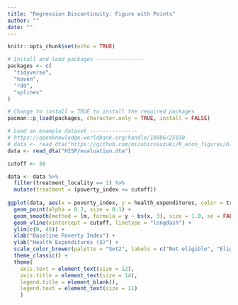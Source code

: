 ```yaml
---
title: "Regression Discontinuity: Figure with Points"
author: ""
date: ""
---
```


```r
knitr::opts_chunk$set(echo = TRUE)
```

```r
# Install and load packages ---------------
packages <- c(
  "tidyverse",
  "haven",
  "rdd",
  "splines"
)

# Change to install = TRUE to install the required packages
pacman::p_load(packages, character.only = TRUE, install = FALSE)

# Load an example dataset ---------------
# https://openknowledge.worldbank.org/handle/10986/25030
# data <- read_dta("https://github.com/mizuhirosuzuki/R_econ_figures/blob/master/Library/HISP/evaluation.dta")
data <- read_dta("HISP/evaluation.dta")

cutoff <- 58

data <- data %>%
  filter(treatment_locality == 1) %>%
  mutate(treatment = (poverty_index <= cutoff))
  
ggplot(data, aes(x = poverty_index, y = health_expenditures, color = treatment)) +
  geom_point(alpha = 0.2, size = 0.1) +
  geom_smooth(method = lm, formula = y ~ bs(x, 3), size = 1.0, se = FALSE) +
  geom_vline(xintercept = cutoff, linetype = "longdash") +
  ylim(c(0, 45)) +
  xlab("Baseline Poverty Index") +
  ylab("Health Expenditures ($)") +
  scale_color_brewer(palette = "Set2", labels = c("Not eligible", "Eligible")) +
  theme_classic() +
  theme(
    axis.text = element_text(size = 12),
    axis.title = element_text(size = 14),
    legend.title = element_blank(),
    legend.text = element_text(size = 11)
    )

```
